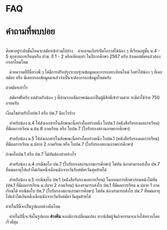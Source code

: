 # FAQ

# คำถามที่พบบ่อย

<br />

<Card>
  <CardHeader>ศึกษาอยู่ระดับชั้นไหนจะสมัครเข้าร่วมได้บ้าง</CardHeader>
&nbsp;&nbsp; ค่ายลานเกียร์เปิดโอกาสให้น้อง ๆ ที่เรียนอยู่ชั้น ม.4 - 5 ทุกสายการเรียนหรือ ปวช. ปี 1 - 2 หรือเทียบเท่า ในปีการศึกษา 2567 ครับ

</Card>
<Card>
  <CardHeader>ถ้าเคยสมัครแล้วต้องกรอกใหม่ไหม</CardHeader>

&nbsp;&nbsp; ด้วยความที่ปีนี้ทางพี่ ๆ ได้มีการปรับปรุงระบบฐานข้อมูลและการลงทะเบียนใหม่ จึงทำให้น้อง ๆ ที่เคยสมัคร หรือ มีเคยกรอกข้อมูลมาแล้วจำเป็นจะต้องกรอกข้อมูลใหม่ครับ

</Card>

<Card>
  <CardHeader>ค่าสมัครเท่าไร</CardHeader>

&nbsp;&nbsp; สมัครฟรีครับ แต่สำหรับน้อง ๆ ที่ผ่านรอบสัมภาษณ์และเป็นผู้มีสิทธิ์เข้าร่วมค่าย จะมีค่าใช้จ่าย 750 บาทครับ

</Card>

<Card>
  <CardHeader>เงื่อนไขสำหรับใบปพ.1 หรือ ปพ.7 มีอะไรบ้าง</CardHeader>

&nbsp;&nbsp; สำหรับน้อง ม.4 ให้ส่งเอกสารในลักษณะนี้อย่างใดอย่างหนึ่ง ใบปพ.1 (หนังสือรับรองผลการเรียน) ที่มีผลการเรียน ม.ต้น 6 ภาคเรียน หรือ ใบปพ.7 (ใบรับรองสถานภาพการศึกษา)

&nbsp;&nbsp; สำหรับน้อง ม.5 ให้ส่งเอกสารในลักษณะนี้อย่างใดอย่างหนึ่ง ใบปพ.1 (หนังสือรับรองผลการเรียน) ที่มีผลการเรียน ม.ปลาย 2 ภาคเรียน หรือ ใบปพ.7 (ใบรับรองสถานภาพการศึกษา)

</Card>

<Card>
  <CardHeader>ถ้าขอใบปพ.1 หรือ ปพ.7 ไม่ทันต้องทำอย่างไร</CardHeader>

&nbsp;&nbsp; สำหรับน้อง ม.4 กรณีขอใบ ปพ.7 (ใบรับรองสถานภาพการศึกษา) ไม่ทัน น้องสามารถส่งใบ ปพ.7 ที่หมดอายุไปแล้วไม่เกินหนึ่งเดือนนับจากวันรับสมัครวันสุดท้ายได้

&nbsp;&nbsp; สำหรับน้อง ม.5 กรณีขอใบ ปพ.1 (หนังสือรับรองผลการเรียน) ในเทอมการศึกษาก่อนหน้าไม่ทัน (ปพ.1 ที่มีผลการเรียน ม.ปลาย 2 ภาคเรียน) น้องสามารถส่งใบ ปพ.1 ที่มีผลการเรียน ม.ปลาย 1 ภาคเรียนได้ กรณีขอใบ ปพ.7 (ใบรับรองสถานภาพการศึกษา) ไม่ทัน น้องสามารถส่งใบ ปพ.7 ที่หมดอายุไปแล้วไม่เกินหนึ่งเดือนนับจากวันรับสมัครวันสุดท้ายได้

</Card>

<Card>
  <CardHeader>ค่ายในปีนี้จะเป็นรูปแบบค้างคืนไหม</CardHeader>

&nbsp;&nbsp; ค่ายในปีนี้จะจัดในรูปแบบ **ค้างคืน** หากมีการเปลี่ยนแปลง ทางนิสิตผู้จัดกิจกรรมจะแจ้งให้ทราบโดยเร็วที่สุด

</Card>

